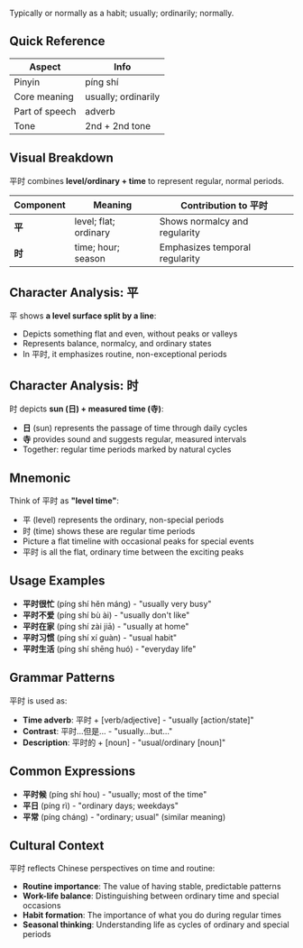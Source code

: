 Typically or normally as a habit; usually; ordinarily; normally.

## Quick Reference

| Aspect         | Info                |
| -------------- | ------------------- |
| Pinyin         | píng shí            |
| Core meaning   | usually; ordinarily |
| Part of speech | adverb              |
| Tone           | 2nd + 2nd tone      |

## Visual Breakdown

平时 combines **level/ordinary + time** to represent regular, normal periods.

| Component | Meaning               | Contribution to 平时           |
| --------- | --------------------- | ------------------------------ |
| **平**    | level; flat; ordinary | Shows normalcy and regularity  |
| **时**    | time; hour; season    | Emphasizes temporal regularity |

## Character Analysis: 平

平 shows **a level surface split by a line**:

- Depicts something flat and even, without peaks or valleys
- Represents balance, normalcy, and ordinary states
- In 平时, it emphasizes routine, non-exceptional periods

## Character Analysis: 时

时 depicts **sun (日) + measured time (寺)**:

- **日** (sun) represents the passage of time through daily cycles
- **寺** provides sound and suggests regular, measured intervals
- Together: regular time periods marked by natural cycles

## Mnemonic

Think of 平时 as **"level time"**:

- 平 (level) represents the ordinary, non-special periods
- 时 (time) shows these are regular time periods
- Picture a flat timeline with occasional peaks for special events
- 平时 is all the flat, ordinary time between the exciting peaks

## Usage Examples

- **平时很忙** (píng shí hěn máng) - "usually very busy"
- **平时不爱** (píng shí bù ài) - "usually don't like"
- **平时在家** (píng shí zài jiā) - "usually at home"
- **平时习惯** (píng shí xí guàn) - "usual habit"
- **平时生活** (píng shí shēng huó) - "everyday life"

## Grammar Patterns

平时 is used as:

- **Time adverb**: 平时 + [verb/adjective] - "usually [action/state]"
- **Contrast**: 平时...但是... - "usually...but..."
- **Description**: 平时的 + [noun] - "usual/ordinary [noun]"

## Common Expressions

- **平时候** (píng shí hou) - "usually; most of the time"
- **平日** (píng rì) - "ordinary days; weekdays"
- **平常** (píng cháng) - "ordinary; usual" (similar meaning)

## Cultural Context

平时 reflects Chinese perspectives on time and routine:

- **Routine importance**: The value of having stable, predictable patterns
- **Work-life balance**: Distinguishing between ordinary time and special occasions
- **Habit formation**: The importance of what you do during regular times
- **Seasonal thinking**: Understanding life as cycles of ordinary and special periods
